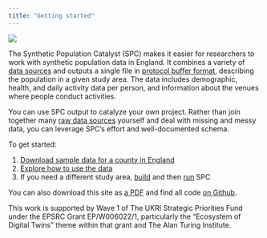 ```yaml
---
title: "Getting started"
---
```


![](img/SPC_Schema.png)

The Synthetic Population Catalyst (SPC) makes it easier for researchers to work
with synthetic population data in England. It combines a variety of [data
sources](data_sources.qmd) and outputs a single file in [protocol buffer
format](https://github.com/alan-turing-institute/uatk-spc/blob/main/synthpop.proto),
describing the population in a given study area. The data includes demographic,
health, and daily activity data per person, and information about the venues
where people conduct activities.

You can use SPC output to catalyze your own project. Rather than join together
many [raw data sources](data_sources.qmd) yourself and deal with missing and
messy data, you can leverage SPC's effort and well-documented schema.

To get started:

1.  [Download sample data for a county in England](outputs.qmd)
2.  [Explore how to use the data](use_output.qmd)
3.  If you need a different study area, [build](installation.qmd) and then [run](custom_areas.qmd) SPC

You can also download this site as [a
PDF](https://alan-turing-institute.github.io/uatk-spc/Synthetic-Population-Catalyst.pdf) and find all code [on Github](https://github.com/alan-turing-institute/uatk-spc).

This work is supported by Wave 1 of The UKRI Strategic Priorities Fund under
the EPSRC Grant EP/W006022/1, particularly the "Ecosystem of Digital Twins"
theme within that grant and The Alan Turing Institute.
